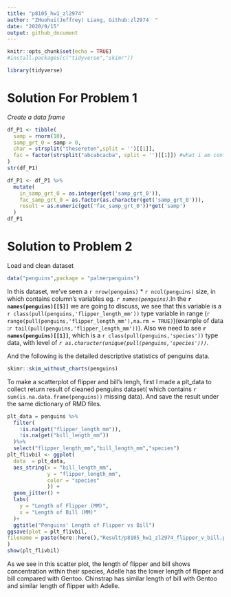 ```yaml
---
title: "p8105_hw1_zl2974"
author: "ZHuohui(Jeffrey) Liang, Github:zl2974  "
date: "2020/9/15"
output: github_document
---
```


```r
knitr::opts_chunk$set(echo = TRUE)
#install.packages(c("tidyverse","skimr"))
```
```r
library(tidyverse)
```

# Solution For Problem 1

*Create a data frame*

```r
df_P1 <- tibble(
  samp = rnorm(10),
  samp_grt_0 = samp > 0,
  char = strsplit("thesereten",split = '')[[1]],
  fac = factor(strsplit("abcabcacba", split = '')[[1]]) #what i am confusing here is that this function create list, and list() and c() behave so inconsistantly in R, is there any good sugguestion to avoid list() overall? Or good way to detected before bugging?
)
str(df_P1)

df_P1 <- df_P1 %>%
  mutate(
    in_samp_grt_0 = as.integer(get('samp_grt_0')),
    fac_samp_grt_0 = as.factor(as.character(get('samp_grt_0'))),
    result = as.numeric(get('fac_samp_grt_0'))*get('samp')
  )
df_P1
```

# Solution to Problem 2

Load and clean dataset

```r
data("penguins",package = "palmerpenguins")
```

In this dataset, we've seen a `r nrow(penguins)`  *  `r ncol(penguins)` size, in which contains column's variables eg. _`r names(penguins)`_.In the __`r names(penguins)[[5]]`__ we are going to discuss, we see that this variable is a `r class(pull(penguins,'flipper_length_mm'))` type variable in range (`r range(pull(penguins,'flipper_length_mm'),na.rm = TRUE)`)(example of data :`r tail(pull(penguins,'flipper_length_mm'))`). Also we need to see __`r names(penguins)[[1]]`__, which is a `r class(pull(penguins,'species'))` type data, with level of _`r as.character(unique(pull(penguins,'species')))`_.

And the following is the detailed descriptive statistics of penguins data.

```r
skimr::skim_without_charts(penguins)
```

To make a scatterplot of flipper and bill's lengh, first I made a plt_data to collect return result of cleaned penguins dataset( which contains `r sum(is.na.data.frame(penguins))` missing data). And save the result under the same dictionary of RMD files.

```r
plt_data = penguins %>%
  filter(
    !is.na(get("flipper_length_mm")),
    !is.na(get("bill_length_mm"))
  )%>%
  select("flipper_length_mm","bill_length_mm","species")
plt_flivbil <- ggplot(
  data  = plt_data,
  aes_string(x = "bill_length_mm",
             y = "flipper_length_mm",
             color = "species"
             )) +
  geom_jitter() +
  labs(
    y = "Length of Flipper (MM)",
    x = "Length of Bill (MM)"
  )+
  ggtitle("Penguins' Length of Flipper vs Bill")
ggsave(plot = plt_flivbil,
filename = paste(here::here(),"Result/p8105_hw1_zl2974_flipper_v_bill.png",sep="/")
)
show(plt_flivbil)
```

As we see in this scatter plot, the length of flipper and bill shows concentration within their species, Adelle has the lower length of flipper and bill compared with Gentoo. Chinstrap has similar length of bill with Gentoo and similar length of flipper with Adelle.

